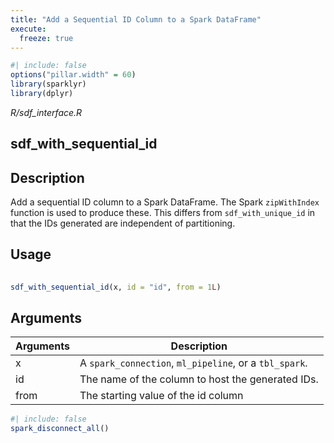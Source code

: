 ```yaml
---
title: "Add a Sequential ID Column to a Spark DataFrame"
execute:
  freeze: true
---
```


```r
#| include: false
options("pillar.width" = 60)
library(sparklyr) 
library(dplyr)
```

*R/sdf_interface.R*

## sdf_with_sequential_id

## Description
 Add a sequential ID column to a Spark DataFrame. The Spark `zipWithIndex` function is used to produce these. This differs from `sdf_with_unique_id` in that the IDs generated are independent of partitioning. 


## Usage
```r
 
sdf_with_sequential_id(x, id = "id", from = 1L) 
```

## Arguments
|Arguments|Description|
|---|---|
| x | A `spark_connection`, `ml_pipeline`, or a `tbl_spark`. |
| id | The name of the column to host the generated IDs. |
| from | The starting value of the id column |








```r
#| include: false
spark_disconnect_all()
```
